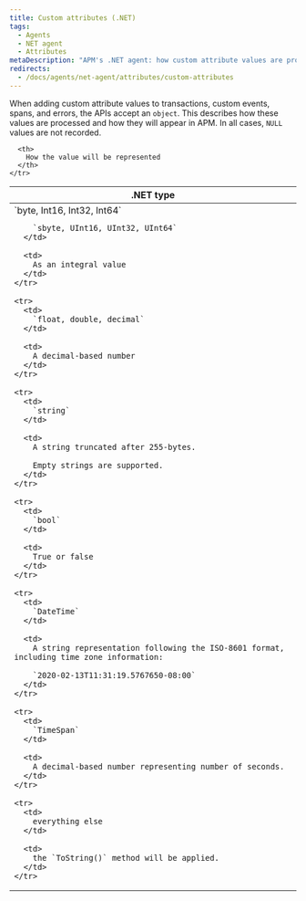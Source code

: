 ```yaml
---
title: Custom attributes (.NET)
tags:
  - Agents
  - NET agent
  - Attributes
metaDescription: "APM's .NET agent: how custom attribute values are processed and how they will appear in APM."
redirects:
  - /docs/agents/net-agent/attributes/custom-attributes
---
```


When adding custom attribute values to transactions, custom events, spans, and errors, the APIs accept an `object`. This describes how these values are processed and how they will appear in APM. In all cases, `NULL` values are not recorded.

<table>
  <thead>
    <tr>
      <th>
        .NET type
      </th>

      <th>
        How the value will be represented
      </th>
    </tr>
  </thead>

  <tbody>
    <tr>
      <td>
        `byte, Int16, Int32, Int64`

        `sbyte, UInt16, UInt32, UInt64`
      </td>

      <td>
        As an integral value
      </td>
    </tr>

    <tr>
      <td>
        `float, double, decimal`
      </td>

      <td>
        A decimal-based number
      </td>
    </tr>

    <tr>
      <td>
        `string`
      </td>

      <td>
        A string truncated after 255-bytes.

        Empty strings are supported.
      </td>
    </tr>

    <tr>
      <td>
        `bool`
      </td>

      <td>
        True or false
      </td>
    </tr>

    <tr>
      <td>
        `DateTime`
      </td>

      <td>
        A string representation following the ISO-8601 format, including time zone information:

        `2020-02-13T11:31:19.5767650-08:00`
      </td>
    </tr>

    <tr>
      <td>
        `TimeSpan`
      </td>

      <td>
        A decimal-based number representing number of seconds.
      </td>
    </tr>

    <tr>
      <td>
        everything else
      </td>

      <td>
        the `ToString()` method will be applied.
      </td>
    </tr>
  </tbody>
</table>
